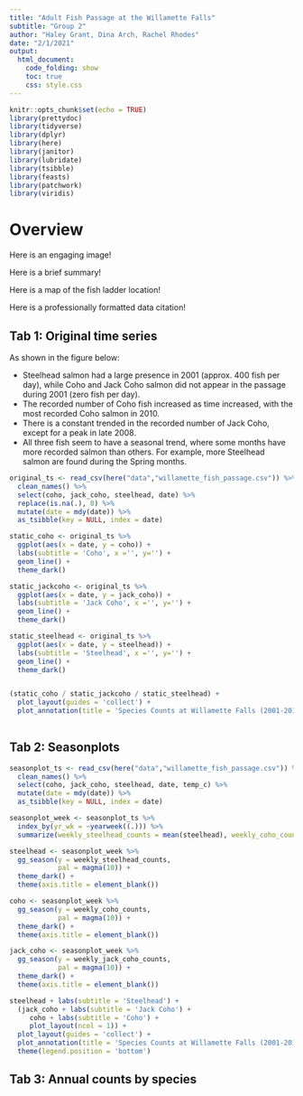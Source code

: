 ```yaml
---
title: "Adult Fish Passage at the Willamette Falls"
subtitle: "Group 2"
author: "Haley Grant, Dina Arch, Rachel Rhodes"
date: "2/1/2021"
output:
  html_document:
    code_folding: show
    toc: true
    css: style.css
---
```


```r
knitr::opts_chunk$set(echo = TRUE)
library(prettydoc)
library(tidyverse)
library(dplyr)
library(here)
library(janitor)
library(lubridate)
library(tsibble)
library(feasts)
library(patchwork)
library(viridis)
```

# Overview {.tabset}
  Here is an engaging image!
  
  Here is a brief summary!
  
  Here is a map of the fish ladder location!
  
  Here is a professionally formatted data citation!

## Tab 1: Original time series 

As shown in the figure below: 

 *  Steelhead salmon had a large presence in 2001 (approx. 400 fish per day), while Coho and Jack Coho salmon did not appear in the passage during 2001 (zero fish per day).
 *  The recorded number of Coho fish increased as time increased, with the most recorded Coho salmon in 2010.
 *  There is a constant trended in the recorded number of Jack Coho, except for a peak in late 2008. 
 *  All three fish seem to have a seasonal trend, where some months have more recorded salmon than others. For example, more Steelhead salmon are found during the Spring months. 
```r
original_ts <- read_csv(here("data","willamette_fish_passage.csv")) %>% 
  clean_names() %>% 
  select(coho, jack_coho, steelhead, date) %>%
  replace(is.na(.), 0) %>% 
  mutate(date = mdy(date)) %>% 
  as_tsibble(key = NULL, index = date)

static_coho <- original_ts %>% 
  ggplot(aes(x = date, y = coho)) +
  labs(subtitle = 'Coho', x ='', y='') +
  geom_line() +
  theme_dark()

static_jackcoho <- original_ts %>% 
  ggplot(aes(x = date, y = jack_coho)) +
  labs(subtitle = 'Jack Coho', x ='', y='') +
  geom_line() +
  theme_dark()

static_steelhead <- original_ts %>% 
  ggplot(aes(x = date, y = steelhead)) +
  labs(subtitle = 'Steelhead', x ='', y='') +
  geom_line() +
  theme_dark()


(static_coho / static_jackcoho / static_steelhead) +
  plot_layout(guides = 'collect') +
  plot_annotation(title = 'Species Counts at Willamette Falls (2001-2010)', subtitle = 'Adult Passage (fish/day)', caption = 'Figure 1. Static graph of passage recorded for Coho, Jack Coho, and Steelhead salmon.') 
  
```


## Tab 2: Seasonplots

```r
seasonplot_ts <- read_csv(here("data","willamette_fish_passage.csv")) %>% 
  clean_names() %>% 
  select(coho, jack_coho, steelhead, date, temp_c) %>%
  mutate(date = mdy(date)) %>% 
  as_tsibble(key = NULL, index = date)

seasonplot_week <- seasonplot_ts %>% 
  index_by(yr_wk = ~yearweek((.))) %>% 
  summarize(weekly_steelhead_counts = mean(steelhead), weekly_coho_counts = mean(coho), weekly_jack_coho_counts = mean(jack_coho)) 

steelhead <- seasonplot_week %>% 
  gg_season(y = weekly_steelhead_counts,
            pal = magma(10)) +
  theme_dark() +
  theme(axis.title = element_blank())

coho <- seasonplot_week %>% 
  gg_season(y = weekly_coho_counts,
            pal = magma(10)) +
  theme_dark() +
  theme(axis.title = element_blank())

jack_coho <- seasonplot_week %>% 
  gg_season(y = weekly_jack_coho_counts,
            pal = magma(10)) +
  theme_dark() +
  theme(axis.title = element_blank())

steelhead + labs(subtitle = 'Steelhead') + 
  (jack_coho + labs(subtitle = 'Jack Coho') + 
     coho + labs(subtitle = 'Coho') +
     plot_layout(ncol = 1)) +
  plot_layout(guides = 'collect') +
  plot_annotation(title = 'Species Counts at Willamette Falls (2001-2010)') &
  theme(legend.position = 'bottom')
```


## Tab 3: Annual counts by species
